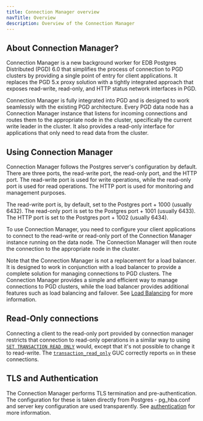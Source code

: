 ```yaml
---
title: Connection Manager overview
navTitle: Overview
description: Overview of the Connection Manager
---
```


## About Connection Manager?

Connection Manager is a new background worker for EDB Postgres Distributed (PGD) 6.0 that simplifies the process of connection to PGD clusters by providing a single point of entry for client applications. It replaces the PGD 5.x proxy solution with a tightly integrated approach that exposes read-write, read-only, and HTTP status network interfaces in PGD.

Connection Manager is fully integrated into PGD and is designed to work seamlessly with the existing PGD architecture. Every PGD data node has a Connection Manager instance that listens for incoming connections and routes them to the appropriate node in the cluster, specifically the current write leader in the cluster. It also provides a read-only interface for applications that only need to read data from the cluster. 

## Using Connection Manager

Connection Manager follows the Postgres server's configuration by default. There are three ports, the read-write port, the read-only port, and the HTTP port. The read-write port is used for write operations, while the read-only port is used for read operations. The HTTP port is used for monitoring and management purposes.

The read-write port is, by default, set to the Postgres port + 1000 (usually 6432).
The read-only port is set to the Postgres port + 1001 (usually 6433).
The HTTP port is set to the Postgres port + 1002 (usually 6434).

To use Connection Manager, you need to configure your client applications to connect to the read-write or read-only port of the Connection Manager instance running on the data node. The Connection Manager will then route the connection to the appropriate node in the cluster.

Note that the Connection Manager is not a replacement for a load balancer. It is designed to work in conjunction with a load balancer to provide a complete solution for managing connections to PGD clusters. The Connection Manager provides a simple and efficient way to manage connections to PGD clusters, while the load balancer provides additional features such as load balancing and failover. See [Load Balancing](./load-balancing/) for more information.

## Read-Only connections

Connecting a client to the read-only port provided by connection manager restricts that connection to read-only operations in a similar way to using [`SET TRANSACTION READ ONLY`](https://www.postgresql.org/docs/current/sql-set-transaction.html) would, except that it's not possible to change it to read-write. The [`transaction_read_only`](https://www.postgresql.org/docs/17/runtime-config-client.html#GUC-TRANSACTION-READ-ONLY) GUC correctly reports `on` in these connections.

## TLS and Authentication

The Connection Manager performs TLS termination and pre-authentication. The configuration for these is taken directly from Postgres - pg_hba.conf and server key configuration are used transparently. See [authentication](../authentication/) for more information.


